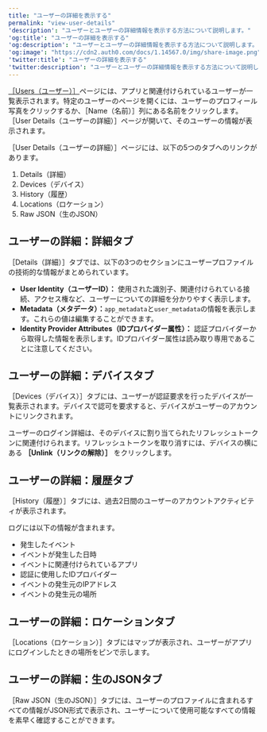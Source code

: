 ```yaml
---
title: "ユーザーの詳細を表示する"
permalink: "view-user-details"
'description': "ユーザーとユーザーの詳細情報を表示する方法について説明します。"
'og:title': "ユーザーの詳細を表示する"
'og:description': "ユーザーとユーザーの詳細情報を表示する方法について説明します。"
'og:image': "https://cdn2.auth0.com/docs/1.14567.0/img/share-image.png"
'twitter:title': "ユーザーの詳細を表示する"
'twitter:description': "ユーザーとユーザーの詳細情報を表示する方法について説明します。"
---
```


[［Users（ユーザー）］](https://manage.auth0.com/#/users)ページには、アプリと関連付けられているユーザーが一覧表示されます。特定のユーザーのページを開くには、ユーザーのプロフィール写真をクリックするか、［Name（名前）］列にある名前をクリックします。［User Details（ユーザーの詳細）］ページが開いて、そのユーザーの情報が表示されます。

［User Details（ユーザーの詳細）］ページには、以下の5つのタブへのリンクがあります。

1. Details（詳細）
2. Devices（デバイス）
3. History（履歴）
4. Locations（ロケーション）
5. Raw JSON（生のJSON）

## ユーザーの詳細：詳細タブ

［Details（詳細）］タブでは、以下の3つのセクションにユーザープロファイルの技術的な情報がまとめられています。

* **User Identity（ユーザーID）：** 使用された識別子、関連付けられている接続、アクセス権など、ユーザーについての詳細を分かりやすく表示します。
* **Metadata（メタデータ）：**`app_metadata`と`user_metadata`の情報を表示します。これらの値は編集することができます。
* **<Tooltip data-tooltip-id="react-containers-DefinitionTooltip-2" href="/ja-jp/glossary?term=idp" tip="IDプロバイダー（IdP）: デジタルIDを保存および管理するサービス。" cta="用語集の表示">Identity Provider</Tooltip> Attributes（IDプロバイダー属性）：** 認証プロバイダーから取得した情報を表示します。IDプロバイダー属性は読み取り専用であることに注意してください。

## ユーザーの詳細：デバイスタブ

［Devices（デバイス）］タブには、ユーザーが認証要求を行ったデバイスが一覧表示されます。デバイスで認可を要求すると、デバイスがユーザーのアカウントにリンクされます。

ユーザーのログイン詳細は、そのデバイスに割り当てられたリフレッシュトークンに関連付けられます。リフレッシュトークンを取り消すには、デバイスの横にある **［Unlink（リンクの解除）］** をクリックします。

## ユーザーの詳細：履歴タブ

［History（履歴）］タブには、過去2日間のユーザーのアカウントアクティビティが表示されます。

ログには以下の情報が含まれます。

* 発生したイベント
* イベントが発生した日時
* イベントに関連付けられているアプリ
* 認証に使用したIDプロバイダー
* イベントの発生元のIPアドレス
* イベントの発生元の場所

## ユーザーの詳細：ロケーションタブ

［Locations（ロケーション）］タブにはマップが表示され、ユーザーがアプリにログインしたときの場所をピンで示します。

## ユーザーの詳細：生のJSONタブ

［Raw JSON（生のJSON）］タブには、ユーザーのプロファイルに含まれるすべての情報がJSON形式で表示され、ユーザーについて使用可能なすべての情報を素早く確認することができます。